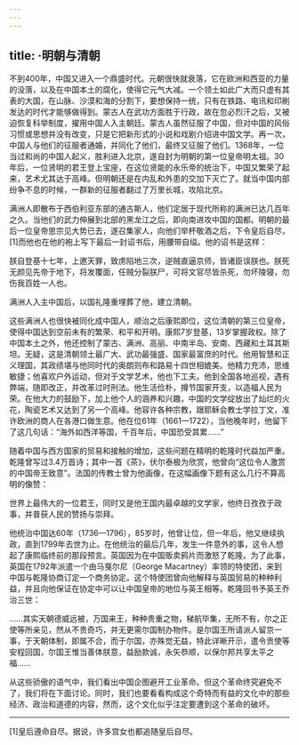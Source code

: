 ```yaml
---
---
---
```

title: ·明朝与清朝
---




不到400年，中国又进入一个鼎盛时代。元朝很快就衰落，它在欧洲和西亚的力量的没落，以及在中国本土的腐化，使得它元气大减。一个领土如此广大而只虚有其表的大国，在山脉、沙漠和海的分割下，要想保持一统，只有在铁路、电讯和印刷发达的时代才能够做得到。蒙古人在武功方面胜于行政，故在忽必烈汗之后，又被迫恢复科举制度，擢用中国人入主朝廷。蒙古人虽然征服了中国，但对中国的风俗习惯或思想并没有改变，只是它把新形式的小说和戏剧介绍进中国文学。再一次，中国人与他们的征服者通婚，并同化了他们，最终又征服了他们。1368年，一位当过和尚的中国人起义，胜利进入北京，遂自封为明朝的第一位皇帝明太祖。30年后，一位贤明的君王登上宝座，在这位贤能的永乐帝的统治下，中国又繁荣了起来，艺术尤其达于高峰。但明朝还是在内乱和外患的交加下灭亡了。就当中国内部纷争不息的时候，一群新的征服者翻过了万里长城，攻陷北京。

满洲人即散布于西伯利亚东部的通古斯人，他们定居于现代所称的满洲已达几百年之久。当他们的武力伸展到北部的黑龙江之后，即向南进攻中国的国都。明朝的最后一位皇帝思宗见大势已去，遂召集家人，向他们举杯敬酒之后，下令皇后自尽，[1]而他也在他的袍上写下最后一封诏书后，用腰带自缢。他的诏书是这样：

朕自登基十七年，上邀天罪，致虏陷地三次，逆贼直逼京师，皆诸臣误朕也。朕死无颜见先帝于地下，将发覆面，任贼分裂朕尸，可将文官尽皆杀死，勿坏陵寝，勿伤我百姓一人也。



满洲人入主中国后，以国礼隆重埋葬了他，建立清朝。

这些满洲人也很快被同化成中国人，顺治之后康熙即位，这位清朝的第三位皇帝，使得中国达到空前未有的繁荣、和平和开明。康熙7岁登基，13岁掌握政权。除了中国本土之外，他还控制了蒙古、满洲、高丽、中南半岛、安南、西藏和土耳其斯坦。无疑，这是清朝领土最广大、武功最强盛、国家最富庶的时代。他用智慧和正义理国，其政绩堪与他同时代的奥朗则布和路易十四世相媲美。他精力充沛，思维敏捷；他喜欢户外运动，但对于文学艺术，他也下工夫。他到全国各地巡视，遇有弊端，随即改正，并改革过时刑法。他生活俭朴，撙节国家开支，以造福人民为荣。在他大力的鼓励下，加上他个人的涵养和兴趣，中国的文学绽放出了灿烂的火花，陶瓷艺术又达到了另一个高峰。他容许各种宗教，跟耶稣会教士学拉丁文，准许欧洲的商人在各港口做生意。他在位61年（1661—1722），当他晚年时，他留下了这几句话：“海外如西洋等国，千百年后，中国恐受其累……”

随着中国与西方国家的贸易和接触的增加，这些问题在精明的乾隆时代益加严重。乾隆曾写过3.4万首诗；其中一首《茶》，伏尔泰极为欣赏，他曾向“这位令人激赏的中国帝王致意”。法国的传教士曾为他画像，在这幅画像下题有这么几行不算高明的像赞：

世界上最伟大的一位君王，同时又是他王国内最卓越的文学家，他终日孜孜于政事，并普获人民的赞扬与崇拜。



他统治中国达60年（1736—1796），85岁时，他曾让位，但一年后，他又继续执政，直到1799年去世为止。在他统治的最后几年，发生一件意外的事，这令人想起了康熙临终前的那段预言。英国因为在中国贩卖鸦片而激怒了乾隆。为了此事，英国在1792年派遣一个由马戛尔尼（George Macartney）率领的特使团，来到中国与乾隆协商订定一个商务协定。这个特使团曾向他解释与英国贸易的种种利益，并且向他保证在协定中可以让中国皇帝的地位与英王相等。乾隆回书予英王乔治三世：

……其实天朝德威远被，万国来王，种种贵重之物，梯航毕集，无所不有，尔之正使等所亲见，然从不贵奇巧，并无更需尔国制办物件。是尔国王所请派人留京一事，于天朝体制，即属不合，而于尔国，亦殊觉无益，特此详晰开示，遣令贡使等安程回国，尔国王惟当善体朕意，益励款诚，永矢恭顺，以保尔邦共享太平之福……



从这些骄傲的语气中，我们看出中国企图避开工业革命。但这个革命终究避免不了，我们将在下面讨论。同时，我们也要看看构成这个奇特而有益的文化中的那些经济、政治和道德的内容，然而，这个文化似乎注定要遭到这个革命的破坏。



* * *



[1]皇后遵命自尽。据说，许多宫女也都追随皇后自尽。